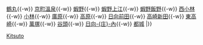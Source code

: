 {{鐵道路線|
| 模板名稱 =吉都線
| 名稱 = [[File:JR logo (kyushu).svg|25px|九州旅客鐵道|link=九州旅客鐵道]] [[吉都線]]（蝦野高原線）
| 代表色 = #36b558
| 背景顏色 = #FFFFFF 
| 車站列表 =  [[吉松站|吉松]]{{-w}} [[鶴丸站|鶴丸]]{{-w}} [[京町溫泉站|京町溫泉]]{{-w}} [[蝦野站|蝦野]]{{-w}} [[蝦野上江站|蝦野上江]]{{-w}} [[蝦野飯野站|蝦野飯野]]{{-w}} [[西小林站|西小林]]{{-w}} [[小林站 (宮崎縣)|小林]]{{-w}} [[廣原站|廣原]]{{-w}} [[高原站 (日本)|高原]]{{-w}} [[日向前田站|日向前田]]{{-w}} [[高崎新田站|高崎新田]]{{-w}} [[東高崎站|東高崎]]{{-w}} [[萬塚站|萬塚]]{{-w}} [[谷頭站|谷頭]]{{-w}} [[日向庄內站|日向-{庄}-內]]{{-w}} [[都城站|都城]]
|}}<noinclude>
[[Category:九州旅客鐵道路線模板|Kitsuto]]

</noinclude>